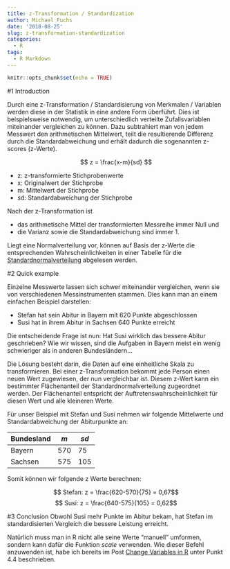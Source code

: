 ```yaml
---
title: z-Transformation / Standardization
author: Michael Fuchs
date: '2018-08-25'
slug: z-transformation-standardization
categories:
  - R
tags:
  - R Markdown
---
```


```r
knitr::opts_chunk$set(echo = TRUE)
```

#1 Introduction

Durch eine z-Transformation / Standardisierung von Merkmalen / Variablen werden diese in der Statistik in eine andere Form überführt. Dies ist beispielsweise notwendig, um unterschiedlich verteilte Zufallsvariablen miteinander vergleichen zu können. Dazu subtrahiert man von jedem Messwert den arithmetischen Mittelwert, teilt die resultierende Differenz durch die Standardabweichung und erhält dadurch die sogenannten z-scores (z-Werte).

$$  z = \frac{x-m}{sd}  $$

+ z:  z-transformierte Stichprobenwerte
+ x:  Originalwert der Stichprobe
+ m:  Mittelwert der Stichprobe
+ sd: Standardabweichung der Stichprobe


Nach der z-Transformation ist 

+ das arithmetische Mittel der transformierten Messreihe immer Null und
+ die Varianz sowie die Standardabweichung sind immer 1.

Liegt eine Normalverteilung vor, können auf Basis der z-Werte die entsprechenden Wahrscheinlichkeiten in einer Tabelle für die [Standardnormalverteilung](https://drive.google.com/file/d/1ArvgNzMQ_84QcWk1NW9EZ4NiOOeF1EGn/view?usp=drivesdk) abgelesen werden.


#2 Quick example 

Einzelne Messwerte lassen sich schwer miteinander vergleichen, wenn sie von verschiedenen Messinstrumenten stammen. Dies kann man an einem einfachen Beispiel darstellen:

+ Stefan hat sein Abitur in Bayern mit 620 Punkte abgeschlossen
+ Susi hat in ihrem Abitur in Sachsen 640 Punkte erreicht

Die entscheidende Frage ist nun: Hat Susi wirklich das bessere Abitur geschrieben? Wie wir wissen, sind die Aufgaben in Bayern meist ein wenig schwieriger als in anderen Bundesländern...

Die Lösung besteht darin, die Daten auf eine einheitliche Skala zu transformieren. Bei einer z-Transformation bekommt jede Person einen neuen Wert zugewiesen, der nun vergleichbar ist. Diesem z-Wert kann ein bestimmter Flächenanteil der Standardnormalverteilung zugeordnet werden. Der Flächenanteil entspricht der Auftretenswahrscheinlichkeit für diesen Wert und alle kleineren Werte. 

Für unser Beispiel mit Stefan und Susi nehmen wir folgende Mittelwerte und Standardabweichung der Abiturpunkte an:

 Bundesland  | *m* | *sd*
---|---|---
Bayern|570|75
Sachsen|575|105


Somit können wir folgende z Werte berechnen:

$$ Stefan: z = \frac{620-570}{75}  = 0,67$$
$$ Susi: z = \frac{640-575}{105}  = 0,62$$


#3 Conclusion
Obwohl Susi mehr Punkte im Abitur bekam, hat Stefan im standardisierten Vergleich die bessere Leistung erreicht.

Natürlich muss man in R nicht alle seine Werte "manuell" umformen, sondern kann dafür die Funktion *scale* verwenden. Wie dieser Befehl anzuwenden ist, habe ich bereits im Post [Change Variables in R]() unter Punkt 4.4 beschrieben.
